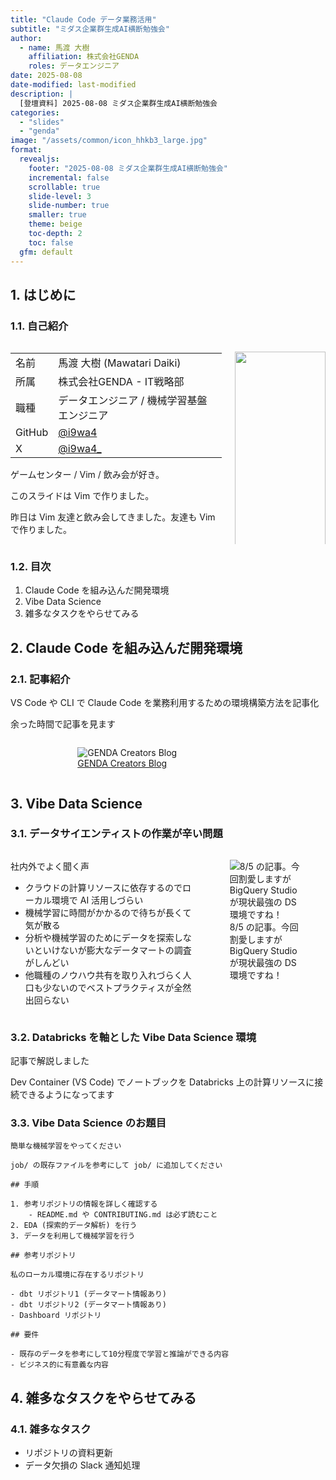 ```yaml
---
title: "Claude Code データ業務活用"
subtitle: "ミダス企業群生成AI横断勉強会"
author:
  - name: 馬渡 大樹
    affiliation: 株式会社GENDA
    roles: データエンジニア
date: 2025-08-08
date-modified: last-modified
description: |
  [登壇資料] 2025-08-08 ミダス企業群生成AI横断勉強会
categories:
  - "slides"
  - "genda"
image: "/assets/common/icon_hhkb3_large.jpg"
format:
  revealjs:
    footer: "2025-08-08 ミダス企業群生成AI横断勉強会"
    incremental: false
    scrollable: true
    slide-level: 3
    slide-number: true
    smaller: true
    theme: beige
    toc-depth: 2
    toc: false
  gfm: default
---
```


## 1. はじめに

### 1.1. 自己紹介

:::: {.columns}

::: {.column width="70%"}

|        |                                           |
| ---    | ---                                       |
| 名前   | 馬渡 大樹 (Mawatari Daiki)                |
| 所属   | 株式会社GENDA - IT戦略部                  |
| 職種   | データエンジニア / 機械学習基盤エンジニア |
| GitHub | [@i9wa4](https://github.com/i9wa4)        |
| X      | [@i9wa4_](https://x.com/i9wa4_)           |

ゲームセンター / Vim / 飲み会が好き。

このスライドは Vim で作りました。

昨日は Vim 友達と飲み会してきました。友達も Vim で作りました。
:::

::: {.column width="30%"}
![](/assets/2025-05-22-midas-cursor-tips/IMG20240922183711-trimmed.jpg){fig-align="left" width="100%"}
:::

::::

### 1.2. 目次

1. Claude Code を組み込んだ開発環境
1. Vibe Data Science
1. 雑多なタスクをやらせてみる

## 2. Claude Code を組み込んだ開発環境

### 2.1. 記事紹介

VS Code や CLI で Claude Code を業務利用するための環境構築方法を記事化

余った時間で記事を見ます

:::: {.columns}

::: {.column width="10%"}
:::

::: {.column width="80%"}
![[GENDA Creators Blog](https://blog.genda.jp/creators/)](/assets/2025-08-08-midas-ai/articles.png){fig-align="left"}
:::

::: {.column width="10%"}
:::

::::

## 3. Vibe Data Science

### 3.1. データサイエンティストの作業が辛い問題

:::: {.columns}

::: {.column width="60%"}
社内外でよく聞く声

- クラウドの計算リソースに依存するのでローカル環境で AI 活用しづらい
- 機械学習に時間がかかるので待ちが長くて気が散る
- 分析や機械学習のためにデータを探索しないといけないが膨大なデータマートの調査がしんどい
- 他職種のノウハウ共有を取り入れづらく人口も少ないのでベストプラクティスが全然出回らない
:::

::: {.column width="40%"}
![8/5 の記事。今回割愛しますが BigQuery Studio が現状最強の DS 環境ですね！](/assets/2025-08-08-midas-ai/vibe-data-science-bq.jpeg){fig-align="left"}
:::

::::

### 3.2. Databricks を軸とした Vibe Data Science 環境

記事で解説しました

Dev Container (VS Code) でノートブックを Databricks 上の計算リソースに接続できるようになってます

### 3.3. Vibe Data Science のお題目

```
簡単な機械学習をやってください

job/ の既存ファイルを参考にして job/ に追加してください

## 手順

1. 参考リポジトリの情報を詳しく確認する
    - README.md や CONTRIBUTING.md は必ず読むこと
2. EDA (探索的データ解析) を行う
3. データを利用して機械学習を行う
```

```
## 参考リポジトリ

私のローカル環境に存在するリポジトリ

- dbt リポジトリ1 (データマート情報あり)
- dbt リポジトリ2 (データマート情報あり)
- Dashboard リポジトリ

## 要件

- 既存のデータを参考にして10分程度で学習と推論ができる内容
- ビジネス的に有意義な内容
```

## 4. 雑多なタスクをやらせてみる

### 4.1. 雑多なタスク

- リポジトリの資料更新
- データ欠損の Slack 通知処理
